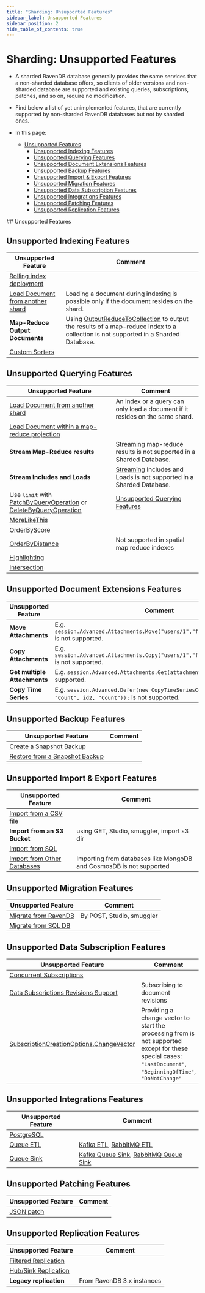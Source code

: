 ```yaml
---
title: "Sharding: Unsupported Features"
sidebar_label: Unsupported Features
sidebar_position: 2
hide_table_of_contents: true
---
```



# Sharding: Unsupported Features
<Admonition type="note" title="Note">

* A sharded RavenDB database generally provides the same services that 
  a non-sharded database offers, so clients of older versions and non-sharded 
  database are supported and existing queries, subscriptions, patches, 
  and so on, require no modification.  
* Find below a list of yet unimplemented features, that are currently 
  supported by non-sharded RavenDB databases but not by sharded ones.  
  
* In this page:  
   * [Unsupported Features](../sharding/unsupported.mdx#unsupported-features)  
      * [Unsupported Indexing Features](../sharding/unsupported.mdx#unsupported-indexing-features)  
      * [Unsupported Querying Features](../sharding/unsupported.mdx#unsupported-querying-features)  
      * [Unsupported Document Extensions Features](../sharding/unsupported.mdx#unsupported-document-extensions-features)  
      * [Unsupported Backup Features](../sharding/unsupported.mdx#unsupported-backup-features)  
      * [Unsupported Import & Export Features](../sharding/unsupported.mdx#unsupported-import--export-features)  
      * [Unsupported Migration Features](../sharding/unsupported.mdx#unsupported-migration-features)  
      * [Unsupported Data Subscription Features](../sharding/unsupported.mdx#unsupported-data-subscription-features)  
      * [Unsupported Integrations Features](../sharding/unsupported.mdx#unsupported-integrations-features)  
      * [Unsupported Patching Features](../sharding/unsupported.mdx#unsupported-patching-features)  
      * [Unsupported Replication Features](../sharding/unsupported.mdx#unsupported-replication-features)  
  
</Admonition>
## Unsupported Features

## Unsupported Indexing Features

| Unsupported Feature | Comment |
| ------------- | ------------- |
| [Rolling index deployment](../indexes/rolling-index-deployment.mdx) |  |
| [Load Document from another shard](../sharding/indexing.mdx#unsupported-indexing-features) | Loading a document during indexing is possible only if the document resides on the shard. |
| **Map-Reduce Output Documents** | Using [OutputReduceToCollection](../indexes/map-reduce-indexes.mdx#map-reduce-output-documents) to output the results of a map-reduce index to a collection is not supported in a Sharded Database. |
| [Custom Sorters](../indexes/querying/sorting.mdx#creating-a-custom-sorter) |  |

## Unsupported Querying Features

| Unsupported Feature | Comment |
| ------------- | ------------- |
| [Load Document from another shard](../sharding/indexing.mdx#unsupported-indexing-features) | An index or a query can only load a document if it resides on the same shard. |
| [Load Document within a map-reduce projection](../sharding/querying.mdx#projection) |  |
| **Stream Map-Reduce results** | [Streaming](../client-api/session/querying/how-to-stream-query-results.mdx#stream-an-index-query) map-reduce results is not supported in a Sharded Database. |
| **Stream Includes and Loads** | [Streaming](../client-api/session/querying/how-to-stream-query-results.mdx#stream-an-index-query) Includes and Loads is not supported in a Sharded Database. |
| Use `limit` with [PatchByQueryOperation](../client-api/operations/patching/set-based.mdx#patchbyqueryoperation) or [DeleteByQueryOperation](../client-api/operations/common/delete-by-query.mdx) | [Unsupported Querying Features](../sharding/querying.mdx#unsupported-querying-features) |
| [MoreLikeThis](../client-api/session/querying/how-to-use-morelikethis.mdx) |  |
| [OrderByScore](../indexes/querying/sorting.mdx#ordering-by-score) |  |
| [OrderByDistance](../client-api/session/querying/how-to-make-a-spatial-query.mdx#spatial-sorting) | Not supported in spatial map reduce indexes |
| [Highlighting](../indexes/querying/highlighting.mdx) |  |
| [Intersection](../indexes/querying/intersection.mdx) |  |


## Unsupported Document Extensions Features

| Unsupported Feature | Comment |
| ------------- | ------------- |
| **Move Attachments** | E.g. `session.Advanced.Attachments.Move("users/1","foo","users/2","bar");` is not supported. |
| **Copy Attachments** | E.g. `session.Advanced.Attachments.Copy("users/1","foo","users/2","bar");` is not supported. |
| **Get multiple Attachments** | E.g. `session.Advanced.Attachments.Get(attachmentNames)` is not supported. |
| **Copy Time Series** | E.g. `session.Advanced.Defer(new CopyTimeSeriesCommandData(id,  "Count", id2, "Count"));` is not supported. |

## Unsupported Backup Features

| Unsupported Feature | Comment |
| ------------- | ------------- |
| [Create a Snapshot Backup](../sharding/backup-and-restore/backup.mdx#backup-type) |  |
| [Restore from a Snapshot Backup](../sharding/backup-and-restore/restore.mdx#sharding-restore) |  |

## Unsupported Import & Export Features

| Unsupported Feature | Comment |
| ------------- | ------------- |
| [Import from a CSV file](../studio/database/tasks/import-data/import-from-csv.mdx) |  |
| **Import from an S3 Bucket** | using GET, Studio, smuggler, import s3 dir |
| [Import from SQL](../studio/database/tasks/import-data/import-from-sql.mdx) | |
| [Import from Other Databases](../studio/database/tasks/import-data/import-from-other.mdx) | Importing from databases like MongoDB and CosmosDB is not supported 

## Unsupported Migration Features

| Unsupported Feature | Comment |
| ------------- | ------------- |
| [Migrate from RavenDB](../studio/database/tasks/import-data/import-from-ravendb.mdx) | By POST, Studio, smuggler |
| [Migrate from SQL DB](../studio/database/tasks/import-data/import-from-sql.mdx) |  |

## Unsupported Data Subscription Features

| Unsupported Feature | Comment |
| ------------- | ------------- |
| [Concurrent Subscriptions](../client-api/data-subscriptions/concurrent-subscriptions.mdx) |  |
| [Data Subscriptions Revisions Support](../client-api/data-subscriptions/advanced-topics/subscription-with-revisioning.mdx) | Subscribing to document revisions |
| [SubscriptionCreationOptions.ChangeVector](../sharding/subscriptions.mdx#unsupported-features) | Providing a change vector to start the processing from is not supported <br/> except for these special cases: <br/> `"LastDocument"`, `"BeginningOfTime"`, `"DoNotChange"` |

## Unsupported Integrations Features

| Unsupported Feature | Comment |
| ------------- | ------------- |
| [PostgreSQL](../integrations/postgresql-protocol/overview.mdx) |  |
| [Queue ETL](../server/ongoing-tasks/etl/queue-etl/overview.mdx) | [Kafka ETL](../server/ongoing-tasks/etl/queue-etl/kafka.mdx), [RabbitMQ ETL](../server/ongoing-tasks/etl/queue-etl/rabbit-mq.mdx) |
| [Queue Sink](../server/ongoing-tasks/queue-sink/overview.mdx) | [Kafka Queue Sink](../server/ongoing-tasks/queue-sink/kafka-queue-sink.mdx), [RabbitMQ Queue Sink](../server/ongoing-tasks/queue-sink/rabbit-mq-queue-sink.mdx) |

## Unsupported Patching Features

| Unsupported Feature | Comment |
| ------------- | ------------- |
| [JSON patch](../client-api/operations/patching/json-patch-syntax.mdx) |  |

## Unsupported Replication Features

| Unsupported Feature | Comment |
| ------------- | ------------- |
| [Filtered Replication](../studio/database/tasks/ongoing-tasks/hub-sink-replication/overview.mdx#filtered-replication) |  |
| [Hub/Sink Replication](../studio/database/tasks/ongoing-tasks/hub-sink-replication/overview.mdx) |  |
| **Legacy replication** | From RavenDB 3.x instances |



